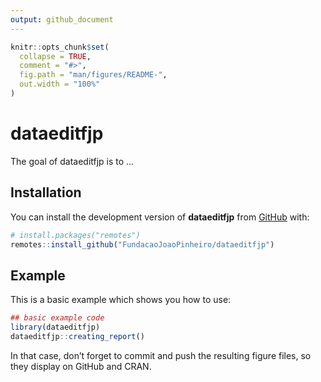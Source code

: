 ```yaml
---
output: github_document
---
```


<!-- README.md is generated from README.Rmd. Please edit that file -->

```r
knitr::opts_chunk$set(
  collapse = TRUE,
  comment = "#>",
  fig.path = "man/figures/README-",
  out.width = "100%"
)
```

# dataeditfjp

<!-- badges: start -->
<!-- badges: end -->

The goal of dataeditfjp is to ...

## Installation

You can install the development version of **dataeditfjp** from [GitHub](https://github.com/) with:

```r
# install.packages("remotes")
remotes::install_github("FundacaoJoaoPinheiro/dataeditfjp")
```

## Example

This is a basic example which shows you how to use:

```r
## basic example code
library(dataeditfjp)
dataeditfjp::creating_report()
```


In that case, don't forget to commit and push the resulting figure files, so they display on GitHub and CRAN.
